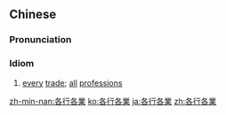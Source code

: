 {{also|各行各业}}
==Chinese==
{{zh-forms|s=各行各业}}

===Pronunciation===
{{zh-pron
|m=gèhánggèyè
|c=gok3 hong4 gok3 jip6
|cat=ch
}}

===Idiom===
{{zh-idiom}}

# [[every]] [[trade]]; [[all]] [[profession]]s

[[zh-min-nan:各行各業]]
[[ko:各行各業]]
[[ja:各行各業]]
[[zh:各行各業]]